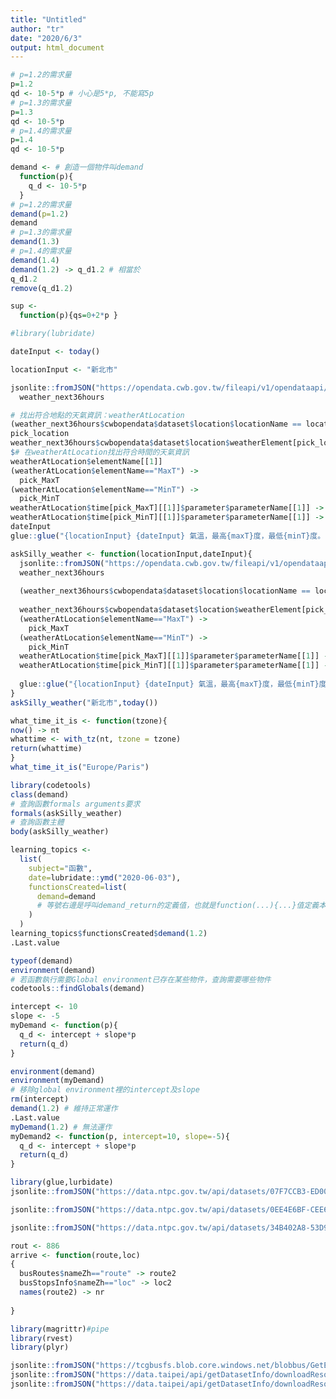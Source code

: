 ```yaml
---
title: "Untitled"
author: "tr"
date: "2020/6/3"
output: html_document
---
```

```r
# p=1.2的需求量
p=1.2
qd <- 10-5*p # 小心是5*p, 不能寫5p
# p=1.3的需求量
p=1.3
qd <- 10-5*p
# p=1.4的需求量
p=1.4
qd <- 10-5*p
```

```r
demand <- # 創造一個物件叫demand
  function(p){
    q_d <- 10-5*p 
  }
# p=1.2的需求量
demand(p=1.2) 
demand
# p=1.3的需求量
demand(1.3)
# p=1.4的需求量
demand(1.4)
demand(1.2) -> q_d1.2 # 相當於
q_d1.2
remove(q_d1.2)
```

```r
sup <- 
  function(p){qs=0+2*p }
```

```r
#library(lubridate)
```


```r
dateInput <- today()
```


```r
locationInput <- "新北市"
```

```r
jsonlite::fromJSON("https://opendata.cwb.gov.tw/fileapi/v1/opendataapi/F-C0032-001?Authorization=rdec-key-123-45678-011121314&format=JSON") ->
  weather_next36hours
```

```r
# 找出符合地點的天氣資訊：weatherAtLocation
(weather_next36hours$cwbopendata$dataset$location$locationName == locationInput) -> pick_location # 可挑出locationInput的「要/不要」向量
pick_location
weather_next36hours$cwbopendata$dataset$location$weatherElement[pick_location][[1]] -> weatherAtLocation
$# 在weatherAtLocation找出符合時間的天氣資訊
weatherAtLocation$elementName[[1]]
(weatherAtLocation$elementName=="MaxT") ->
  pick_MaxT
(weatherAtLocation$elementName=="MinT") ->
  pick_MinT
weatherAtLocation$time[pick_MaxT][[1]]$parameter$parameterName[[1]] -> maxT
weatherAtLocation$time[pick_MinT][[1]]$parameter$parameterName[[1]] -> minT
dateInput
glue::glue("{locationInput} {dateInput} 氣溫，最高{maxT}度，最低{minT}度。")

```

```r
askSilly_weather <- function(locationInput,dateInput){
  jsonlite::fromJSON("https://opendata.cwb.gov.tw/fileapi/v1/opendataapi/F-C0032-001?Authorization=rdec-key-123-45678-011121314&format=JSON") ->
  weather_next36hours
  
  (weather_next36hours$cwbopendata$dataset$location$locationName == locationInput) -> pick_location
  
  weather_next36hours$cwbopendata$dataset$location$weatherElement[pick_location][[1]] -> weatherAtLocation
  (weatherAtLocation$elementName=="MaxT") ->
    pick_MaxT
  (weatherAtLocation$elementName=="MinT") ->
    pick_MinT
  weatherAtLocation$time[pick_MaxT][[1]]$parameter$parameterName[[1]] -> maxT
  weatherAtLocation$time[pick_MinT][[1]]$parameter$parameterName[[1]] -> minT
  
  glue::glue("{locationInput} {dateInput} 氣溫，最高{maxT}度，最低{minT}度。")
}
askSilly_weather("新北市",today())
```
```r
what_time_it_is <- function(tzone){
now() -> nt
whattime <- with_tz(nt, tzone = tzone)
return(whattime)
}
what_time_it_is("Europe/Paris")
```

```r
library(codetools)
class(demand)
# 查詢函數formals arguments要求
formals(askSilly_weather)
# 查詢函數主體
body(askSilly_weather)
```
```r
learning_topics <- 
  list(
    subject="函數",
    date=lubridate::ymd("2020-06-03"),
    functionsCreated=list(
      demand=demand
      # 等號右邊是呼叫demand_return的定義值，也就是function(...){...}值定義本身。
    )
  )
learning_topics$functionsCreated$demand(1.2)
.Last.value
```

```r
typeof(demand)
environment(demand)
# 若函數執行需要Global environment已存在某些物件，查詢需要哪些物件
codetools::findGlobals(demand)
```
```r
intercept <- 10
slope <- -5
myDemand <- function(p){
  q_d <- intercept + slope*p
  return(q_d)
}
```

```r
environment(demand)
environment(myDemand)
# 移除global environment裡的intercept及slope
rm(intercept)
demand(1.2) # 維持正常運作
.Last.value
myDemand(1.2) # 無法運作
myDemand2 <- function(p, intercept=10, slope=-5){
  q_d <- intercept + slope*p
  return(q_d)
}
```

```r
library(glue,lurbidate)
jsonlite::fromJSON("https://data.ntpc.gov.tw/api/datasets/07F7CCB3-ED00-43C4-966D-08E9DAB24E95/json/preview") -> busArrivalForecast # 公車預估到站時間 https://data.ntpc.gov.tw/datasets/07F7CCB3-ED00-43C4-966D-08E9DAB24E95

jsonlite::fromJSON("https://data.ntpc.gov.tw/api/datasets/0EE4E6BF-CEE6-4EC8-8FE1-71F544015127/json/preview") -> busRoutes # 公車路線清單 https://data.ntpc.gov.tw/datasets/0EE4E6BF-CEE6-4EC8-8FE1-71F544015127

jsonlite::fromJSON("https://data.ntpc.gov.tw/api/datasets/34B402A8-53D9-483D-9406-24A682C2D6DC/json/preview") -> busStopsInfo # 公車站位資訊 https://data.ntpc.gov.tw/datasets/34B402A8-53D9-483D-9406-24A682C2D6DC
```
```r
rout <- 886
arrive <- function(route,loc)
{
  busRoutes$nameZh=="route" -> route2
  busStopsInfo$nameZh=="loc" -> loc2
  names(route2) -> nr
  
}
```
```r
library(magrittr)#pipe
library(rvest) 
library(plyr)
```


```r
jsonlite::fromJSON("https://tcgbusfs.blob.core.windows.net/blobbus/GetEstiamteTime.json") -> ar
jsonlite::fromJSON("https://data.taipei/api/getDatasetInfo/downloadResource?id=7996eec3-e88a-4abc-b602-42c81932a9f6&rid=a838c175-47e3-483e-bc9e-cd700d229696") -> rout1
jsonlite::fromJSON("https://data.taipei/api/getDatasetInfo/downloadResource?id=48aa5bca-2a4f-4fb7-a658-43cba51d5d56&rid=dfd68d8e-d3b9-44df-b614-8850c103239f") -> stop

```

